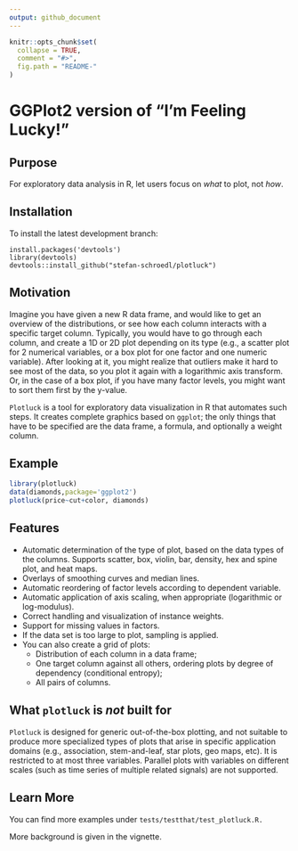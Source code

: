 ```yaml
---
output: github_document
---
```


<!-- README.md is generated from README.Rmd. Please edit that file -->

```r
knitr::opts_chunk$set(
  collapse = TRUE,
  comment = "#>",
  fig.path = "README-"
)
```

# GGPlot2 version of "I'm Feeling Lucky!"

## Purpose

For exploratory data analysis in R, let users focus on *what* to plot, not *how*.

## Installation

To install the latest development branch:

```
install.packages('devtools')
library(devtools)
devtools::install_github("stefan-schroedl/plotluck")
```

## Motivation

Imagine you have given a new R data frame, and would like to get an overview of the distributions, or see how each column interacts with a specific target column. Typically, you would have to go through each column, and create a 1D or 2D plot depending on its type (e.g., a scatter plot for 2 numerical variables, or a box plot for one factor and one numeric variable). After looking at it, you might realize that outliers make it hard to see most of the data, so you plot it again with a logarithmic axis transform. Or, in the case of a box plot, if you have many factor levels, you might want to sort them first by the y-value.

`Plotluck` is a tool for exploratory data visualization in R that automates such steps. It creates complete graphics based on `ggplot`; the only things that have to be specified are the data frame, a formula, and optionally a weight column.

## Example

```r
library(plotluck)
data(diamonds,package='ggplot2')
plotluck(price~cut+color, diamonds)
```

## Features

* Automatic determination of the type of plot, based on the data types of the columns. Supports scatter, box, violin, bar, density, hex and spine plot, and heat maps.
* Overlays of smoothing curves and median lines.
* Automatic reordering of factor levels according to dependent variable.
* Automatic application of axis scaling, when appropriate (logarithmic or log-modulus).
* Correct handling and visualization of instance weights.
* Support for missing values in factors. 
* If the data set is too large to plot, sampling is applied.
* You can also create a grid of plots:
  * Distribution of each column in a data frame;
  * One target column against all others, ordering plots by degree of dependency (conditional entropy);
  * All pairs of columns. 

## What `plotluck` is _not_ built for

`Plotluck` is designed for generic out-of-the-box plotting, and not suitable to produce more specialized types of plots that arise in specific application domains (e.g., association, stem-and-leaf, star plots, geo maps, etc). It is restricted to at most three variables. Parallel plots with variables on different scales (such as time series of multiple related signals) are not supported.

## Learn More 

You can find more examples under `tests/testthat/test_plotluck.R.`

More background is given in the vignette.
